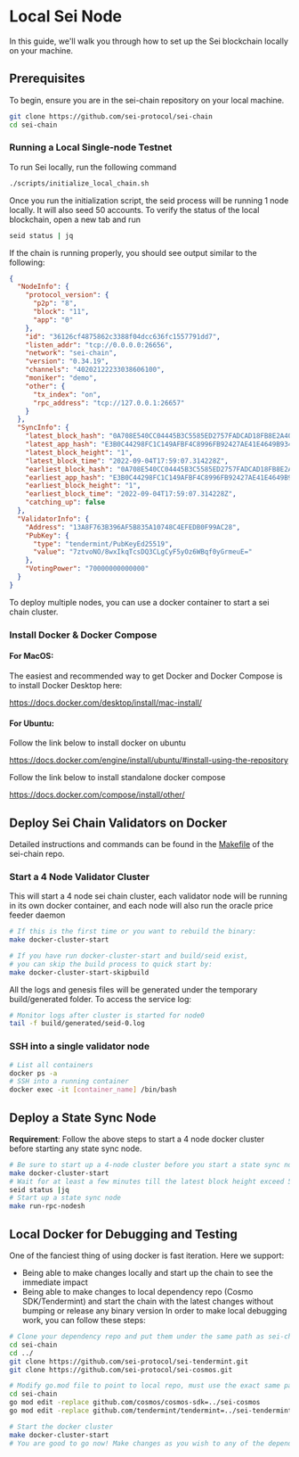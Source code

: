 # Local Sei Node
In this guide, we'll walk you through how to set up the Sei blockchain locally on your machine.

## Prerequisites
To begin, ensure you are in the sei-chain repository on your local machine.
```bash
git clone https://github.com/sei-protocol/sei-chain
cd sei-chain
```

### Running a Local Single-node Testnet
To run Sei locally, run the following command
```bash
./scripts/initialize_local_chain.sh
```

Once you run the initialization script, the seid process will be running 1 node locally. It will also seed 50 accounts. 
To verify the status of the local blockchain, open a new tab and run
```bash
seid status | jq
```

If the chain is running properly, you should see output similar to the following:
```json
{
  "NodeInfo": {
    "protocol_version": {
      "p2p": "8",
      "block": "11",
      "app": "0"
    },
    "id": "36126cf4875862c3388f04dcc636fc1557791dd7",
    "listen_addr": "tcp://0.0.0.0:26656",
    "network": "sei-chain",
    "version": "0.34.19",
    "channels": "40202122233038606100",
    "moniker": "demo",
    "other": {
      "tx_index": "on",
      "rpc_address": "tcp://127.0.0.1:26657"
    }
  },
  "SyncInfo": {
    "latest_block_hash": "0A708E540CC04445B3C5585ED2757FADCAD18FB8E2A403655B3DC90D0F588D49",
    "latest_app_hash": "E3B0C44298FC1C149AFBF4C8996FB92427AE41E4649B934CA495991B7852B855",
    "latest_block_height": "1",
    "latest_block_time": "2022-09-04T17:59:07.314228Z",
    "earliest_block_hash": "0A708E540CC04445B3C5585ED2757FADCAD18FB8E2A403655B3DC90D0F588D49",
    "earliest_app_hash": "E3B0C44298FC1C149AFBF4C8996FB92427AE41E4649B934CA495991B7852B855",
    "earliest_block_height": "1",
    "earliest_block_time": "2022-09-04T17:59:07.314228Z",
    "catching_up": false
  },
  "ValidatorInfo": {
    "Address": "13A8F763B396AF5B835A10748C4EFEDB0F99AC28",
    "PubKey": {
      "type": "tendermint/PubKeyEd25519",
      "value": "7ztvoNO/8wxIkqTcsDQ3CLgCyF5yOz6WBqf0yGrmeuE="
    },
    "VotingPower": "70000000000000"
  }
}
```

To deploy multiple nodes, you can use a docker container to start a sei chain cluster.

### Install Docker & Docker Compose
#### For MacOS:

The easiest and recommended way to get Docker and Docker Compose is to install Docker Desktop here:

https://docs.docker.com/desktop/install/mac-install/


#### For Ubuntu:

Follow the link below to install docker on ubuntu

https://docs.docker.com/engine/install/ubuntu/#install-using-the-repository

Follow the link below to install standalone docker compose

https://docs.docker.com/compose/install/other/

## Deploy Sei Chain Validators on Docker
Detailed instructions and commands can be found in the [Makefile](https://github.com/sei-protocol/sei-chain/blob/main/Makefile) of the sei-chain repo.

### Start a 4 Node Validator Cluster
This will start a 4 node sei chain cluster,  each validator node will be running in its own docker container, and each node will also run the oracle price feeder daemon

```bash
# If this is the first time or you want to rebuild the binary:
make docker-cluster-start

# If you have run docker-cluster-start and build/seid exist, 
# you can skip the build process to quick start by:
make docker-cluster-start-skipbuild
```

All the logs and genesis files will be generated under the temporary build/generated folder. To access the service log:

```bash
# Monitor logs after cluster is started for node0
tail -f build/generated/seid-0.log
```

### SSH into a single validator node
```bash
# List all containers
docker ps -a
# SSH into a running container
docker exec -it [container_name] /bin/bash
```

## Deploy a State Sync Node

**Requirement**:  Follow the above steps to start a 4 node docker cluster before starting any state sync node.
```bash
# Be sure to start up a 4-node cluster before you start a state sync node
make docker-cluster-start
# Wait for at least a few minutes till the latest block height exceed 500 (this can be changed via app.toml)
seid status |jq
# Start up a state sync node
make run-rpc-nodesh
```

## Local Docker for Debugging and Testing
One of the fanciest thing of using docker is fast iteration. Here we support:
- Being able to make changes locally and start up the chain to see the immediate impact
- Being able to make changes to local dependency repo (Cosmo SDK/Tendermint) and start the chain with the latest changes without bumping or release any binary version
In order to make local debugging work, you can follow these steps:
```bash
# Clone your dependency repo and put them under the same path as sei-chain
cd sei-chain
cd ../
git clone https://github.com/sei-protocol/sei-tendermint.git
git clone https://github.com/sei-protocol/sei-cosmos.git

# Modify go.mod file to point to local repo, must use the exact same path as below:
cd sei-chain
go mod edit -replace github.com/cosmos/cosmos-sdk=../sei-cosmos
go mod edit -replace github.com/tendermint/tendermint=../sei-tendermint

# Start the docker cluster
make docker-cluster-start
# You are good to go now! Make changes as you wish to any of the dependency repo and run docker to test it out.
```